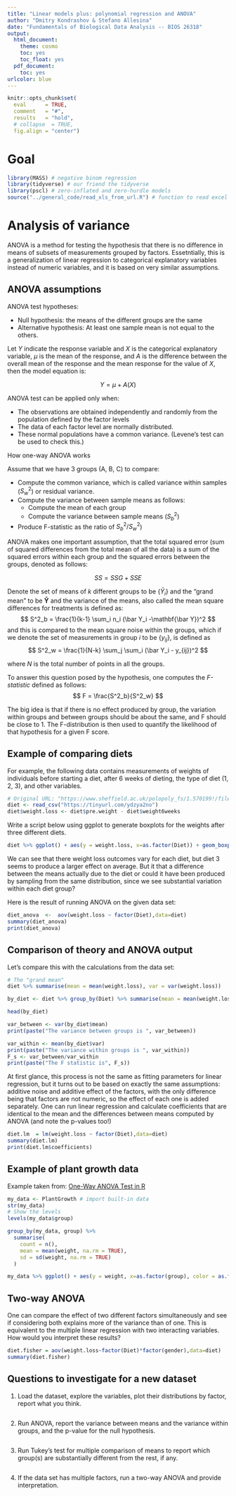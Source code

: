 ```yaml
---
title: "Linear models plus: polynomial regression and ANOVA"
author: "Dmitry Kondrashov & Stefano Allesina"
date: "Fundamentals of Biological Data Analysis -- BIOS 26318"
output:
  html_document:
    theme: cosmo
    toc: yes
    toc_float: yes
  pdf_document:
    toc: yes
urlcolor: blue
---
```


```r
knitr::opts_chunk$set(
  eval      = TRUE,
  comment   = "#",
  results   = "hold",
  # collapse  = TRUE,
  fig.align = "center")
```

# Goal

```r
library(MASS) # negative binom regression
library(tidyverse) # our friend the tidyverse
library(pscl) # zero-inflated and zero-hurdle models
source("../general_code/read_xls_from_url.R") # function to read excel from URL
```


# Analysis of variance

ANOVA is a method for testing the hypothesis that there is no difference in means of subsets of measurements grouped by factors. Essetntially, this is a generalization of linear regression to categorical explanatory variables instead of numeric variables, and it is based on very similar assumptions.

## ANOVA assumptions


ANOVA test hypotheses:

  * Null hypothesis: the means of the different groups are the same
  * Alternative hypothesis: At least one sample mean is not equal to the others.
  
Let $Y$ indicate the response variable and $X$ is the categorical explanatory variable, $\mu$ is the mean of the response, and $A$ is the difference between the overall mean of the response and the mean response for the value of $X$, then the model equation is:

$$
Y = \mu + A(X)
$$


ANOVA test can be applied only when:

  * The observations are obtained independently and randomly from the population defined by the factor levels
  * The data of each factor level are normally distributed.
  * These normal populations have a common variance. (Levene’s test can be used to check this.)
  
  
How one-way ANOVA works

Assume that we have 3 groups (A, B, C) to compare:

  * Compute the common variance, which is called variance within samples ($S^2_w$) or residual variance.
  * Compute the variance between sample means as follows:
    * Compute the mean of each group
    * Compute the variance between sample means ($S^2_b$)
  * Produce F-statistic as the ratio of $S^2_b/S^2_w$)


ANOVA makes one important assumption, that the total squared error (sum of squared differences from the total mean of all the data) is a sum of the squared errors within each group and the squared errors between the groups, denoted as follows:

$$
SS = SSG + SSE
$$


Denote the set of means of $k$ different groups to be $\{\bar Y_i\}$ and the "grand mean" to be $\mathbf{\bar Y}$ and the variance of the means, also called the mean square differences for treatments is defined as:
$$  S^2_b = \frac{1}{k-1} \sum_i n_i (\bar Y_i -\mathbf{\bar Y})^2 $$
and this is compared to the mean square noise within the groups, which if we denote the set of measurements in group $i$ to be $\{y_{ij}\}$, is defined as
$$
S^2_w = \frac{1}{N-k} \sum_j \sum_i (\bar Y_i - y_{ij})^2
$$

where $N$ is the total number of points in all the groups. 

To answer this question posed by the hypothesis, one computes the *F-statistic* defined as follows:
$$
F = \frac{S^2_b}{S^2_w}
$$

The big idea is that if there is no effect produced by group, the variation within groups and between groups should be about the same, and F should be close to 1. The F-distribution is then used to quantify the likelihood of that hypothesis for a given F score. 


## Example of comparing diets

For example, the following data contains measurements of weights of individuals before starting a diet, after 6 weeks of dieting, the type of diet (1, 2, 3), and other variables. 
```r
# Original URL: "https://www.sheffield.ac.uk/polopoly_fs/1.570199!/file/stcp-Rdataset-Diet.csv"
diet <- read_csv("https://tinyurl.com/ydzya2no") 
diet$weight.loss <- diet$pre.weight - diet$weight6weeks 
```

Write a script below using ggplot to generate boxplots for the weights after three different diets.

```r
diet %>% ggplot() + aes(y = weight.loss, x=as.factor(Diet)) + geom_boxplot()
```

We can see that there weight loss outcomes vary for each diet, but diet 3 seems to produce a larger effect on average. But it that a difference between the means actually due to the diet or could it have been produced by sampling from the same distribution, since we see substantial variation within each diet group?


Here is the result of running ANOVA on the given data set:

```r
diet_anova  <-  aov(weight.loss ~ factor(Diet),data=diet)
summary(diet_anova)
print(diet_anova)
```

## Comparison of theory and ANOVA output

Let's compare this with the calculations from the data set:

```r
# The "grand mean" 
diet %>% summarise(mean = mean(weight.loss), var = var(weight.loss))

by_diet <- diet %>% group_by(Diet) %>% summarise(mean = mean(weight.loss), var = var(weight.loss))

head(by_diet)

var_between <- var(by_diet$mean)
print(paste("The variance between groups is ", var_between))

var_within <- mean(by_diet$var)
print(paste("The variance within groups is ", var_within))
F_s <- var_between/var_within
print(paste("The F statistic is", F_s))

```


At first glance, this process is not the same as fitting parameters for linear regression, but it turns out to be based on exactly the same assumptions: additive noise and additive effect of the factors, with the only difference being that factors are not numeric, so the effect of each one is added separately. One can run linear regression and calculate coefficients that are identical to the mean and the differences between means computed by ANOVA (and note the p-values too!)

```r
diet.lm  = lm(weight.loss ~ factor(Diet),data=diet)
summary(diet.lm)
print(diet.lm$coefficients)
```

## Example of plant growth data

Example taken from: [One-Way ANOVA Test in R](http://www.sthda.com/english/wiki/one-way-anova-test-in-r)
```r
my_data <- PlantGrowth # import built-in data
str(my_data)
# Show the levels
levels(my_data$group)
```

```r
group_by(my_data, group) %>%
  summarise(
    count = n(),
    mean = mean(weight, na.rm = TRUE),
    sd = sd(weight, na.rm = TRUE)
  )
```
```r

my_data %>% ggplot() + aes(y = weight, x=as.factor(group), color = as.factor(group)) + geom_boxplot()
```


## Two-way ANOVA

One can compare the effect of two different factors simultaneously and see if considering both explains more of the variance than of one. This is equivalent to the multiple linear regression with two interacting variables. How would you interpret these results?

```r
diet.fisher = aov(weight.loss~factor(Diet)*factor(gender),data=diet)
summary(diet.fisher)

```


## Questions to investigate for a new dataset

1. Load the dataset, explore the variables, plot their distributions by factor, report what you think.
```r

```

2. Run ANOVA, report the variance between means and the variance within groups, and the p-value for the null hypothesis.
```r

```

3. Run Tukey's test for multiple comparison of means to report which group(s) are substantially different from the rest, if any.

```r

```

4. If the data set has multiple factors, run a two-way ANOVA and provide interpretation.
```r

```

